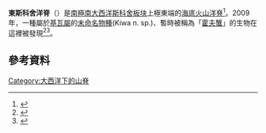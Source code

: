 '''東斯科舍洋脊'''（{{lang|en|'''East Scotia Ridge'''}}）是[[南極|南極]][[南大西洋|南大西洋]][[斯科舍板块|斯科舍板块]]上極東端的[[海底火山|海底火山]][[洋脊|洋脊]]<ref>{{cite web |url=http://www.volcano.si.edu/world/vol_extra.cfm?name=East_Scotia_Ridge |title=Additional Report for East Scotia Ridge |language=en |access-date=2013-07-30 |archive-date=2020-10-22 |archive-url=https://web.archive.org/web/20201022131154/https://volcano.si.edu/world/vol_extra.cfm?name=East_Scotia_Ridge |dead-url=no }}</ref>。2009年，一種屬於[[基瓦屬|基瓦屬]]的[[未命名物種|未命名物種]](Kiwa n. sp.)、暫時被稱為「[[霍夫蟹|霍夫蟹]]」的生物在這裡被發現<ref name="thurber">{{cite journal |author=Andrew R. Thurber, William J. Jones & Kareen Schnabel |year=2011 |title=Dancing for food in the deep sea: bacterial farming by a new species of yeti crab |journal=[[PLoS_ONE|PLoS ONE]] |volume=6 |issue=11 |page=e26243 |doi=10.1371/journal.pone.0026243 |url=http://www.plosone.org/article/info%3Adoi%2F10.1371%2Fjournal.pone.0026243 |access-date=2013-07-30 |archive-date=2013-11-04 |archive-url=https://web.archive.org/web/20131104210411/http://www.plosone.org/article/info%3Adoi%2F10.1371%2Fjournal.pone.0026243 |dead-url=no }}</ref><ref name="rogers">{{cite journal |author=Alex D. Rogers, Paul A. Tyler, Douglas P. Connelly, Jon T. Copley, Rachael James ''et al.'' |year=2012 |title=The discovery of new deep-sea hydrothermal vent communities in the Southern Ocean and implications for biogeography |journal=[[PLoS_Biology|PLoS Biology]] |volume=10 |issue=1 |page=e1001234 |doi=10.1371/journal.pbio.1001234 |pmid=22235194}}</ref>。

== 參考資料 ==
{{reflist}}

{{中洋脊}}

[[Category:大西洋下的山脊|Category:大西洋下的山脊]]

{{tectonics-stub}}